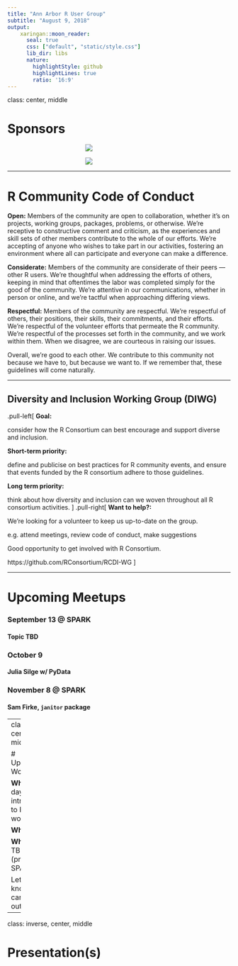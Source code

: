 ```yaml
---
title: "Ann Arbor R User Group"
subtitle: "August 9, 2018"
output:
    xaringan::moon_reader:
      seal: true
      css: ["default", "static/style.css"]
      lib_dir: libs
      nature:
        highlightStyle: github
        highlightLines: true
        ratio: '16:9'
---
```

class: center, middle

# Sponsors

<img src="static/RConsortium_Horizontal_Pantone.png"  style="max-width: 30%; display: block; margin: 0 auto;">

<img src="static/spark-logo.jpeg" style="max-width: 30%; display: block; margin: 0 auto;">

---

# R Community Code of Conduct

**Open:** Members of the community are open to collaboration, whether it's on projects, working groups, packages, problems, or otherwise. We're receptive to constructive comment and criticism, as the experiences and skill sets of other members contribute to the whole of our efforts. We're accepting of anyone who wishes to take part in our activities, fostering an environment where all can participate and everyone can make a difference.

**Considerate:** Members of the community are considerate of their peers — other R users. We're thoughtful when addressing the efforts of others, keeping in mind that oftentimes the labor was completed simply for the good of the community. We're attentive in our communications, whether in person or online, and we're tactful when approaching differing views.

**Respectful:** Members of the community are respectful. We're respectful of others, their positions, their skills, their commitments, and their efforts. We're respectful of the volunteer efforts that permeate the R community. We're respectful of the processes set forth in the community, and we work within them. When we disagree, we are courteous in raising our issues.

Overall, we're good to each other. We contribute to this community not because we have to, but because we want to. If we remember that, these guidelines will come naturally.

---

## Diversity and Inclusion Working Group (DIWG)

.pull-left[
**Goal:**

consider how the R Consortium can best encourage and support diverse and inclusion.

**Short-term priority:**

define and publicise on best practices for R community events, and ensure that events funded by the R consortium adhere to those guidelines.

**Long term priority:**

think about how diversity and inclusion can we woven throughout all R consortium activities.
]
.pull-right[
**Want to help?:**

We're looking for a volunteer to keep us up-to-date on the group.

e.g. attend meetings, review code of conduct, make suggestions

Good opportunity to get involved with R Consortium.

https://github.com/RConsortium/RCDI-WG
]

---

# Upcoming Meetups

### September 13 @ SPARK
#### Topic TBD

### October 9 
#### Julia Silge w/ PyData

### November 8 @ SPARK
#### Sam Firke, `janitor` package

---
class: center, middle

# Upcoming Workshops

**What:** 2 day introduction to R workshop

**When:** TBD

**Where:** TBD (probably SPARK)

Let us know if you can help out

---
class: inverse, center, middle

# Presentation(s)
